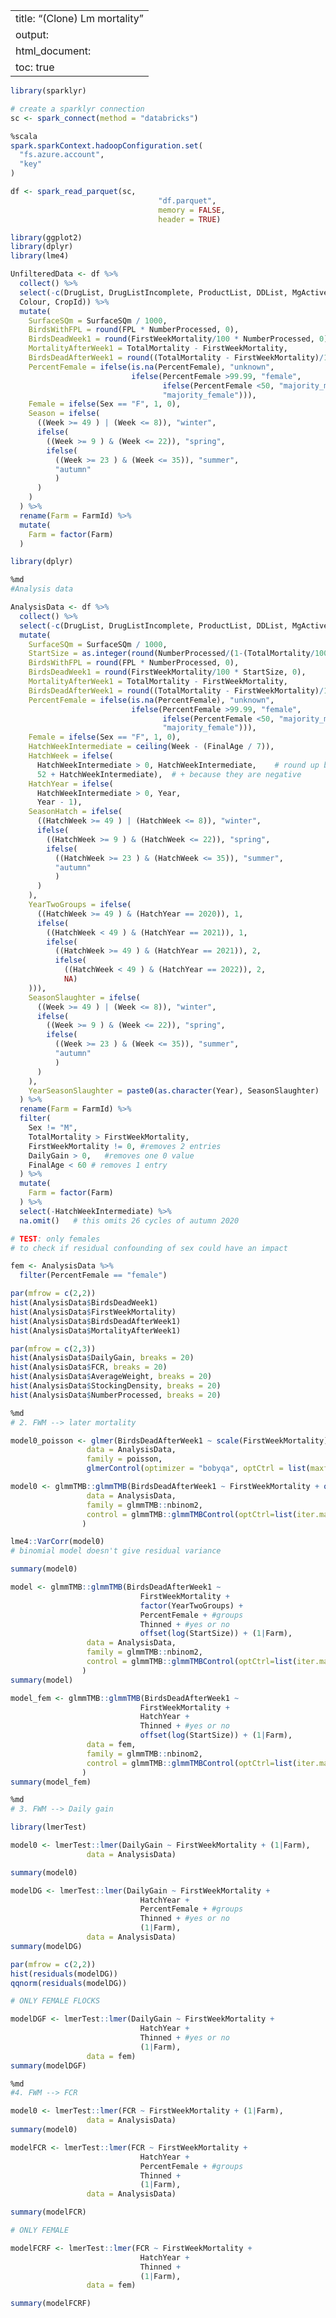 
---
title: "(Clone) Lm mortality"
output:
  html_document:
    toc: true
---


```r
library(sparklyr)

# create a sparklyr connection
sc <- spark_connect(method = "databricks")
```


```r
%scala
spark.sparkContext.hadoopConfiguration.set(
  "fs.azure.account",
  "key"
)
```


```r
df <- spark_read_parquet(sc,
                                 "df.parquet",
                                 memory = FALSE,
                                 header = TRUE)
```


```r
library(ggplot2)
library(dplyr)
library(lme4)
```


```r
UnfilteredData <- df %>%
  collect() %>%
  select(-c(DrugList, DrugListIncomplete, ProductList, DDList, MgActiveMoleculeList, TherapyIndexList, MgActiveMoleculePerKgMeatList,
  Colour, CropId)) %>%
  mutate(
    SurfaceSQm = SurfaceSQm / 1000,
    BirdsWithFPL = round(FPL * NumberProcessed, 0),
    BirdsDeadWeek1 = round(FirstWeekMortality/100 * NumberProcessed, 0), # KLOPT NIET!!!
    MortalityAfterWeek1 = TotalMortality - FirstWeekMortality,
    BirdsDeadAfterWeek1 = round((TotalMortality - FirstWeekMortality)/100 * NumberProcessed, 0),
    PercentFemale = ifelse(is.na(PercentFemale), "unknown",
                           ifelse(PercentFemale >99.99, "female",
                                  ifelse(PercentFemale <50, "majority_male",
                                  "majority_female"))),
    Female = ifelse(Sex == "F", 1, 0),
    Season = ifelse(
      ((Week >= 49 ) | (Week <= 8)), "winter",
      ifelse(
        ((Week >= 9 ) & (Week <= 22)), "spring",
        ifelse(
          ((Week >= 23 ) & (Week <= 35)), "summer",
          "autumn"
          )
      )
    )
  ) %>%
  rename(Farm = FarmId) %>%
  mutate(
    Farm = factor(Farm)
  )
```


```r
library(dplyr)
```


```r
%md
#Analysis data
```


```r
AnalysisData <- df %>%
  collect() %>%
  select(-c(DrugList, DrugListIncomplete, ProductList, DDList, MgActiveMoleculeList, TherapyIndexList, MgActiveMoleculePerKgMeatList, PercentMale, RejectedM, RejectedF, Breed, CropId)) %>%
  mutate(
    SurfaceSQm = SurfaceSQm / 1000,
    StartSize = as.integer(round(NumberProcessed/(1-(TotalMortality/100)), 0)),
    BirdsWithFPL = round(FPL * NumberProcessed, 0),
    BirdsDeadWeek1 = round(FirstWeekMortality/100 * StartSize, 0),
    MortalityAfterWeek1 = TotalMortality - FirstWeekMortality,
    BirdsDeadAfterWeek1 = round((TotalMortality - FirstWeekMortality)/100 * StartSize, 0),
    PercentFemale = ifelse(is.na(PercentFemale), "unknown",
                           ifelse(PercentFemale >99.99, "female",
                                  ifelse(PercentFemale <50, "majority_male",
                                  "majority_female"))),
    Female = ifelse(Sex == "F", 1, 0),
    HatchWeekIntermediate = ceiling(Week - (FinalAge / 7)),
    HatchWeek = ifelse(
      HatchWeekIntermediate > 0, HatchWeekIntermediate,    # round up because week of slaughter is always assumed start of week
      52 + HatchWeekIntermediate),  # + because they are negative
    HatchYear = ifelse(
      HatchWeekIntermediate > 0, Year,
      Year - 1),
    SeasonHatch = ifelse(
      ((HatchWeek >= 49 ) | (HatchWeek <= 8)), "winter",
      ifelse(
        ((HatchWeek >= 9 ) & (HatchWeek <= 22)), "spring",
        ifelse(
          ((HatchWeek >= 23 ) & (HatchWeek <= 35)), "summer",
          "autumn"
          )
      )
    ),
    YearTwoGroups = ifelse(
      ((HatchWeek >= 49 ) & (HatchYear == 2020)), 1,
      ifelse(
        ((HatchWeek < 49 ) & (HatchYear == 2021)), 1,
        ifelse(
          ((HatchWeek >= 49 ) & (HatchYear == 2021)), 2,
          ifelse(
            ((HatchWeek < 49 ) & (HatchYear == 2022)), 2,
            NA)
    ))),
    SeasonSlaughter = ifelse(
      ((Week >= 49 ) | (Week <= 8)), "winter",
      ifelse(
        ((Week >= 9 ) & (Week <= 22)), "spring",
        ifelse(
          ((Week >= 23 ) & (Week <= 35)), "summer",
          "autumn"
          )
      )
    ),
    YearSeasonSlaughter = paste0(as.character(Year), SeasonSlaughter)
  ) %>%
  rename(Farm = FarmId) %>%
  filter(
    Sex != "M",
    TotalMortality > FirstWeekMortality,
    FirstWeekMortality != 0, #removes 2 entries
    DailyGain > 0,   #removes one 0 value
    FinalAge < 60 # removes 1 entry
  ) %>%
  mutate(
    Farm = factor(Farm)
  ) %>%
  select(-HatchWeekIntermediate) %>%
  na.omit()   # this omits 26 cycles of autumn 2020
```


```r
# TEST: only females
# to check if residual confounding of sex could have an impact

fem <- AnalysisData %>%
  filter(PercentFemale == "female")
```


```r
par(mfrow = c(2,2))
hist(AnalysisData$BirdsDeadWeek1)
hist(AnalysisData$FirstWeekMortality)
hist(AnalysisData$BirdsDeadAfterWeek1)
hist(AnalysisData$MortalityAfterWeek1)
```


```r
par(mfrow = c(2,3))
hist(AnalysisData$DailyGain, breaks = 20)
hist(AnalysisData$FCR, breaks = 20)
hist(AnalysisData$AverageWeight, breaks = 20)
hist(AnalysisData$StockingDensity, breaks = 20)
hist(AnalysisData$NumberProcessed, breaks = 20)
```


```r
%md
# 2. FWM --> later mortality
```


```r
model0_poisson <- glmer(BirdsDeadAfterWeek1 ~ scale(FirstWeekMortality) + offset(log(StartSize)) + (1|Farm),
                 data = AnalysisData,
                 family = poisson,
                 glmerControl(optimizer = "bobyqa", optCtrl = list(maxfun = 100000)))
```


```r
model0 <- glmmTMB::glmmTMB(BirdsDeadAfterWeek1 ~ FirstWeekMortality + offset(log(StartSize)) + (1|Farm),
                 data = AnalysisData,
                 family = glmmTMB::nbinom2,
                 control = glmmTMB::glmmTMBControl(optCtrl=list(iter.max=1e3,eval.max=1e3))
                )
```


```r
lme4::VarCorr(model0)
# binomial model doesn't give residual variance
```


```r
summary(model0)
```


```r
model <- glmmTMB::glmmTMB(BirdsDeadAfterWeek1 ~ 
                             FirstWeekMortality + 
                             factor(YearTwoGroups) +
                             PercentFemale + #groups
                             Thinned + #yes or no 
                             offset(log(StartSize)) + (1|Farm),
                 data = AnalysisData,
                 family = glmmTMB::nbinom2,
                 control = glmmTMB::glmmTMBControl(optCtrl=list(iter.max=1e3,eval.max=1e3))
                )
summary(model)
```


```r
model_fem <- glmmTMB::glmmTMB(BirdsDeadAfterWeek1 ~ 
                             FirstWeekMortality + 
                             HatchYear +
                             Thinned + #yes or no
                             offset(log(StartSize)) + (1|Farm),
                 data = fem,
                 family = glmmTMB::nbinom2,
                 control = glmmTMB::glmmTMBControl(optCtrl=list(iter.max=1e3,eval.max=1e3))
                )
summary(model_fem)
```


```r
%md
# 3. FWM --> Daily gain
```


```r
library(lmerTest)
```


```r
model0 <- lmerTest::lmer(DailyGain ~ FirstWeekMortality + (1|Farm),
                 data = AnalysisData)

summary(model0)
```


```r
modelDG <- lmerTest::lmer(DailyGain ~ FirstWeekMortality +
                             HatchYear +
                             PercentFemale + #groups
                             Thinned + #yes or no
                             (1|Farm),
                 data = AnalysisData)
summary(modelDG)
```


```r
par(mfrow = c(2,2))
hist(residuals(modelDG))
qqnorm(residuals(modelDG))
```


```r
# ONLY FEMALE FLOCKS

modelDGF <- lmerTest::lmer(DailyGain ~ FirstWeekMortality +
                             HatchYear +
                             Thinned + #yes or no
                             (1|Farm),
                 data = fem)
summary(modelDGF)
```


```r
%md
#4. FWM --> FCR
```


```r
model0 <- lmerTest::lmer(FCR ~ FirstWeekMortality + (1|Farm),
                 data = AnalysisData)
summary(model0)                
```


```r
modelFCR <- lmerTest::lmer(FCR ~ FirstWeekMortality + 
                             HatchYear +
                             PercentFemale + #groups
                             Thinned +
                             (1|Farm),
                 data = AnalysisData)

summary(modelFCR)
```


```r
# ONLY FEMALE

modelFCRF <- lmerTest::lmer(FCR ~ FirstWeekMortality + 
                             HatchYear +
                             Thinned +
                             (1|Farm),
                 data = fem)

summary(modelFCRF)
```
